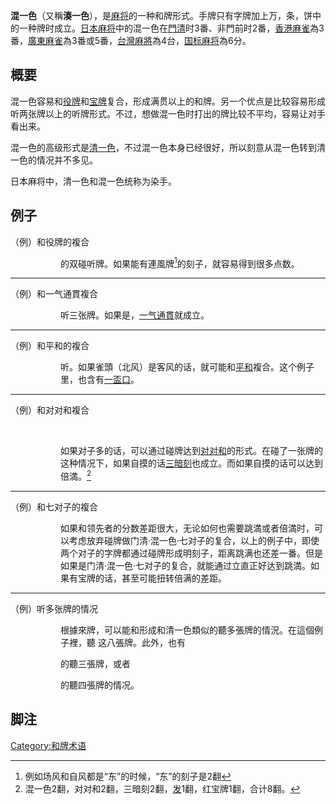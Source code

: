 {{noteTA
|G1=MA}}
'''混一色'''（又稱'''湊一色'''），是[[麻将|麻将]]的一种和牌形式。手牌只有字牌加上万，条，饼中的一种牌时成立。[[日本麻将|日本麻将]]中的混一色在[[門前清|門清]]时3番、非門前时2番，[[香港麻雀|香港麻雀]]為3番，[[廣東麻雀|廣東麻雀]]為3番或5番，[[台灣麻將|台灣麻將]]為4台，[[国标麻将|国标麻将]]為6分。

== 概要 ==
混一色容易和[[役牌|役牌]]和[[ドラ_(麻雀)|宝牌]]复合，形成满贯以上的和牌。另一个优点是比较容易形成听两张牌以上的听牌形式。不过，想做混一色时打出的牌比较不平均，容易让对手看出来。

混一色的高级形式是[[清一色|清一色]]，不过混一色本身已经很好，所以刻意从混一色转到清一色的情况并不多见。

日本麻将中，清一色和混一色统称为染手。

== 例子 ==
（例）和役牌的複合
: {{牌画|一萬}}{{牌画|一萬}}{{牌画|四萬}}{{牌画|五萬}}{{牌画|六萬}}{{牌画|六萬}}{{牌画|七萬}}{{牌画|八萬}}{{牌画|東}}{{牌画|東}}{{牌画|東}}{{牌画|發}}{{牌画|發}}

:: {{牌画|一萬}}{{牌画|發}}的双碰听牌。如果能有連風牌<ref>例如场风和自风都是“东”的时候，“东”的刻子是2翻</ref>的刻子，就容易得到很多点数。
----

（例）和一气通貫複合
: {{牌画|一萬}}{{牌画|二萬}}{{牌画|三萬}}{{牌画|四萬}}{{牌画|五萬}}{{牌画|六萬}}{{牌画|七萬}}{{牌画|八萬}}{{牌画|發}}{{牌画|發}}{{牌画|發}}{{牌画|北}}{{牌画|北}}

:: 听{{牌画|三萬}}{{牌画|六萬}}{{牌画|九萬}}三张牌。如果是{{牌画|九萬}}，[[一气通貫|一气通貫]]就成立。
----

（例）和平和的複合
: {{牌画|一萬}}{{牌画|一萬}}{{牌画|二萬}}{{牌画|二萬}}{{牌画|三萬}}{{牌画|三萬}}{{牌画|五萬}}{{牌画|六萬}}{{牌画|六萬}}{{牌画|七萬}}{{牌画|八萬}}{{牌画|北}}{{牌画|北}}

:: 听{{牌画|四萬}}{{牌画|七萬}}。如果雀頭（北风）是客风的话，就可能和[[平和_(麻将)|平和]]複合。这个例子里，也含有[[一盃口|一盃口]]。
----

（例）和对对和複合
: {{牌画|一萬}}{{牌画|一萬}}{{牌画|一萬}}{{牌画|三萬}}{{牌画|三萬}}{{牌画|三萬}}{{牌画|五萬}}{{牌画|五萬}}{{牌画|北}}{{牌画|北}}   {{牌画|發}}{{牌画|發|横}}{{牌画|發}}

:: 如果对子多的话，可以通过碰牌达到[[对对和|对对和]]的形式。在碰了一张牌的这种情况下，如果自摸的话[[三暗刻|三暗刻]]也成立。而如果自摸{{牌画|五萬|赤=1}}的话可以达到倍満。<ref>混一色2翻，对对和2翻，三暗刻2翻，[[役牌|发]]1翻，红宝牌1翻，合计8翻。</ref>
----

（例）和七对子的複合
: {{牌画|一萬}}{{牌画|一萬}}{{牌画|二萬}}{{牌画|二萬}}{{牌画|四萬}}{{牌画|四萬}}{{牌画|八萬}}{{牌画|八萬}}{{牌画|東}}{{牌画|北}}{{牌画|北}}{{牌画|發}}{{牌画|發}}

:: 如果和领先者的分数差距很大，无论如何也需要跳満或者倍満时，可以考虑放弃碰牌做门清·混一色·七对子的复合，以上的例子中，即使两个对子的字牌都通过碰牌形成明刻子，距离跳满也还差一番。但是如果是门清·混一色·七对子的复合，就能通过立直正好达到跳満。如果有宝牌的话，甚至可能扭转倍满的差距。
----

（例）听多张牌的情况
: {{牌画|二萬}}{{牌画|二萬}}{{牌画|二萬}}{{牌画|三萬}}{{牌画|四萬}}{{牌画|五萬}}{{牌画|六萬}}{{牌画|七萬}}{{牌画|七萬}}{{牌画|七萬}}{{牌画|東}}{{牌画|東}}{{牌画|東}}

:: 根據來牌，可以能和形成和清一色類似的聽多張牌的情況。在這個例子裡，聽{{牌画|一萬}}{{牌画|四萬}}{{牌画|七萬}} {{牌画|二萬}}{{牌画|五萬}}{{牌画|八萬}} {{牌画|三萬}}{{牌画|六萬}}这八張牌。此外，也有

:: {{牌画|六萬}}{{牌画|六萬}}{{牌画|六萬}}{{牌画|七萬}}{{牌画|八萬}}{{牌画|西}}{{牌画|西}}的聽三張牌，或者

:: {{牌画|二萬}}{{牌画|三萬}}{{牌画|三萬}}{{牌画|三萬}}{{牌画|四萬}}{{牌画|五萬}}{{牌画|六萬}}的聽四張牌的情况。

==脚注==
<references />

{{日本麻将}}

[[Category:和牌术语|Category:和牌术语]]